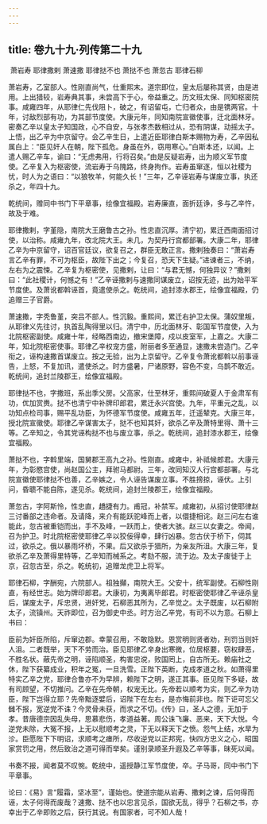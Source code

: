 ```yaml
---
---
---
```

title: 卷九十九·列传第二十九
---

 萧岩寿 耶律撒剌 萧速撒 耶律挞不也 萧挞不也 萧忽古 耶律石柳

萧岩寿，乙室部人。性刚直尚气，仕重熙末。道宗即位，皇太后屡称其贤，由是进用。上出猎较，岩寿典其事，未尝高下于心，帝益重之。历文班太保、同知枢密院事。咸雍四年，从耶律仁先伐阻卜，破之，有诏留屯，亡归者众，由是镌两官。十年，讨敌烈部有功，为其部节度使。大康元年，同知南院宣徽使事，迁北面林牙。密奏乙辛以皇太子知国政，心不自安，与张孝杰数相过从，恐有阴谋，动摇太子。上悟，出乙辛为中京留守。会乙辛生日，上遣近臣耶律白斯本赐物为寿，乙辛因私属白上：“臣见奸人在朝，陛下孤危。身虽在外，窃用寒心。”白斯本还，以闻。上遣人赐乙辛车，谕曰：“无虑弗用，行将召矣。”由是反疑岩寿，出为顺义军节度使。乙辛复入为枢密使，流岩寿于乌隗路，终身拘作。岩寿虽窜逐，恒以社稷为忧，时人为之语曰：“以狼牧羊，何能久长！”三年，乙辛诬岩寿与谋废立事，执还杀之，年四十九。

乾统间，赠同中书门下平章事，绘像宜福殿。岩寿廉直，面折廷诤，多与乙辛忤，故及于难。

耶律撒剌，字堇隐，南院大王磨鲁古之孙。性忠直沉厚。清宁初，累迁西南面招讨使，以治称。咸雍九年，改北院大王。未几，为契丹行宫都部署。大康二年，耶律乙辛为中京留守，诏百官廷议，欲复召之，群臣无敢正言。撒剌独奏曰：“萧岩寿言乙辛有罪，不可为枢臣，故陛下出之；今复召，恐天下生疑。”进谏者三，不纳，左右为之震悚。乙辛复为枢密使，见撒剌，让曰：“与君无憾，何独异议？”撒剌曰：“此社稷计，何憾之有！”乙辛诬撒剌与速撒同谋废立，诏按无迹，出为始平军节度使。及萧讹都斡诬首，竟遣使杀之。乾统间，追封漆水郡王，绘像宜福殿，仍追赠三子官爵。

萧速撒，字秃鲁堇，突吕不部人。性沉毅。重熙间，累迁右护卫太保。蒲奴里叛，从耶律义先往讨，执首乱陶得里以归。清宁中，历北面林牙、彰国军节度使，入为北院枢密副使。咸雍十年，经略西南边，撤宋堡障，戍以皮室军，上嘉之。大康二年，知北院枢密使事。耶律乙辛权宠方盛，附丽者多至通显，速撒未尝造门。乙辛衔之，诬构速撒首谋废立。按之无验，出为上京留守。乙辛复令萧讹都斡以前事诬告，上怒，不复加讯，遣使杀之。时方盛暑，尸诸原野，容色不变，乌鹊不敢近。乾统间，追封兰陵郡王，绘像宜福殿。

耶律挞不也，字撒班，系出季父房。父高家，仕至林牙，重熙间破夏人于金肃军有功，优加赏赉。挞不也清宁中补牌印郎君，累迁永兴宫使。九年，平重元之乱，以功知点检司事，赐平乱功臣，为怀德军节度使。咸雍五年，迁遥辇克。大康三年，授北院宣徽使。耶律乙辛谋害太子，挞不也知其奸，欲杀乙辛及萧特里得、萧十三等。乙辛知之，令其党诬构挞不也与废立事，杀之。乾统间，追封漆水郡王，绘像宜福殿。

萧挞不也，字斡里端，国舅郡王高九之孙。性刚直。咸雍中，补祗候郎君。大康元年，为彰愍宫使，尚赵国公主，拜驸马都尉。三年，改同知汉人行宫都部署。与北院宣徽使耶律挞不也善，乙辛嫉之，令人诬告谋废立事。不胜搒掠，诬伏。上引问，昏聩不能自陈，遂见杀。乾统间，追封兰陵郡王，绘像宜福殿。

萧忽古，字阿斯怜，性忠直，趫捷有力。甫冠，补禁军。咸雍初，从招讨使耶律赵三讨番部之违命者。及请降，来介有能跃驼峰而上者，以儇捷相诧。赵三问左右谁能此，忽古被重铠而出，手不及峰，一跃而上，使者大骇。赵三以女妻之。帝闻，召为护卫。时北院枢密使耶律乙辛以狡佞得幸，肆行凶暴。忽古伏于桥下，伺其过，欲杀之。俄以暴雨坏桥，不果。后又欲杀于猎所，为亲友所沮。大康三年，复欲杀乙辛及萧得里特等，乙辛知而械系之。考劾不服，流于边。及太子废徙于上京，召忽古至，杀之。乾统初，追赠龙虎卫上将军。

耶律石柳，字酬宛，六院部人。祖独攧，南院大王。父安十，统军副使。石柳性刚直，有经世志。始为牌印郎君。大康初，为夷离毕郎君。时枢密使耶律乙辛诬杀皇后，谋废太子，斥忠贤，进奸党，石柳恶其所为，乙辛觉之。太子既废，以石柳附太子，流镇州。天祚即位，召为御史中丞。时方治乙辛党，有司不以为意。石柳上书曰：

臣前为奸臣所陷，斥窜边郡。幸蒙召用，不敢隐默。恩赏明则贤者劝，刑罚当则奸人沮。二者既举，天下不劳而治。臣见耶律乙辛身出寒微，位居枢要，窃权肆恶，不胜名状。蔽先帝之明，诬陷顺圣，构害忠谠，败国罔上，自古所无。赖庙社之休，陛下获纂成业，积年之冤，一旦洗雪。正陛下英断，克成孝道之秋。如萧得里特实乙辛之党，耶律合鲁亦不为早辨，赖陛下之明，遂正其事。臣见陛下多疑，故有司顾望，不切推问。乙辛在先帝朝，权宠无比。先帝若以顺考为实，则乙辛为功臣，陛下岂得立耶？先帝黜逐嬖后，诏陛下在左右，是亦悔前非也。陛下讵可忘父雠不报，宽逆党不诛？今灵骨未获，而求之不切。《传》曰，圣人之德，无加于孝。昔唐德宗因乱失母，思慕悲伤，孝道益著。周公诛飞廉、恶来，天下大悦。今逆党未除，大冤不报，上无以慰顺考之灵，下无以释天下之愤。怨气上结，水旱为沴。臣愿陛下下明诏，求顺考之瘗所，尽收逆党以正邦宪，快四方忠义之心，昭国家赏罚之用，然后致治之道可得而举矣。谨别录顺圣升遐及乙辛等事，昧死以闻。

书奏不报，闻者莫不叹惋。乾统中，遥授静江军节度使，卒。子马哥，同中书门下平章事。

论曰：《易》言“履霜，坚冰至”，谨始也。使道宗能从岩寿、撒剌之谏，后何得而诬，太子何得而废哉？速撒、挞不也以忠言见杀，国欲无乱，得乎？石柳之书，亦幸出于乙辛即败之后，获行其说。有国家者，可不知人哉！

